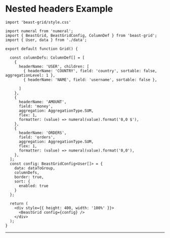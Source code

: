 # Nested headers Example


```tsx
import 'beast-grid/style.css'

import numeral from 'numeral';
import { BeastGrid, BeastGridConfig, ColumnDef } from 'beast-grid';
import { User, data } from './data';

export default function Grid() {

  const columnDefs: ColumnDef[] = [
    {
      headerName: 'USER', children: [
        { headerName: 'COUNTRY', field: 'country', sortable: false, aggregationLevel: 1 },
        { headerName: 'NAME', field: 'username', sortable: false },

      ]
    },
    {
      headerName: 'AMOUNT',
      field: 'money',
      aggregation: AggregationType.SUM,
      flex: 1,
      formatter: (value) => numeral(value).format('0,0 $'),
    },
    {
      headerName: 'ORDERS',
      field: 'orders',
      aggregation: AggregationType.SUM,
      flex: 1,
      formatter: (value) => numeral(value).format('0,0'),
    },
  ];
  const config: BeastGridConfig<User[]> = {
    data: dataToGroup,
    columnDefs,
    border: true,
    sort: {
      enabled: true
    }
  };

  return (
    <div style={{ height: 400, width: '100%' }}>
      <BeastGrid config={config} />
    </div>
  );
}
```
---


<Example />

